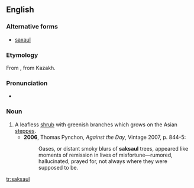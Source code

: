 ==English==

===Alternative forms===
* [[saxaul]]

===Etymology===
From {{etyl|ru|en}}, from Kazakh.

===Pronunciation===
* {{IPA|/ˈsæksɔːl/}}

===Noun===
{{en-noun}}

# A leafless [[shrub]] with greenish branches which grows on the Asian [[steppes]].
#* '''2006''', Thomas Pynchon, ''Against the Day'', Vintage 2007, p. 844-5:
#*: Oases, or distant smoky blurs of '''saksaul''' trees, appeared like moments of remission in lives of misfortune—rumored, hallucinated, prayed for, not always where they were supposed to be.

[[tr:saksaul]]